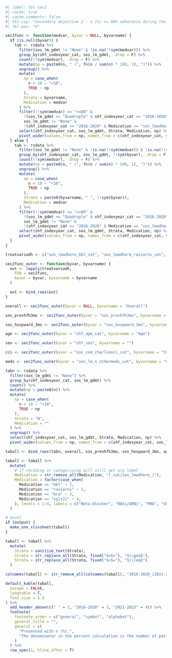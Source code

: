 
```r
#| label: tbl-sec2
#| cache: true
#| cache.comments: false
#| tbl-cap: "Secondary objective 2 - n (%) >= 80% adherence during the first year"
#| tbl-pos: "H"

sec2func <- function(medvar, byvar = NULL, byvarname) {
  if (is.null(byvar)) {
    tab <- rsdata %>%
      filter(sos_lm_gdmt != "None" & !is.na(!!sym(medvar))) %>%
      group_by(shf_indexyear_cat, sos_lm_gdmt, .drop = F) %>%
      count(!!sym(medvar), .drop = F) %>%
      mutate(np = paste0(n, " (", fn(n / sum(n) * 100, 1), ")")) %>%
      ungroup() %>%
      mutate(
        np = case_when(
          n < 10 ~ "<10",
          TRUE ~ np
        ),
        Strata = byvarname,
        Medication = medvar
      ) %>%
      filter(!!sym(medvar) == ">=80" &
        !(sos_lm_gdmt == "Quadruple" & shf_indexyear_cat == "2016-2020") &
        sos_lm_gdmt != "None" &
        !(shf_indexyear_cat == "2016-2020" & Medication == "sos_lmadhere_sglt2i_cat")) %>%
      select(shf_indexyear_cat, sos_lm_gdmt, Strata, Medication, np) %>%
      pivot_wider(values_from = np, names_from = c(shf_indexyear_cat, sos_lm_gdmt))
  } else {
    tab <- rsdata %>%
      filter(sos_lm_gdmt != "None" & !is.na(!!sym(medvar)) & !is.na(!!sym(byvar))) %>%
      group_by(shf_indexyear_cat, sos_lm_gdmt, !!sym(byvar), .drop = F) %>%
      count(!!sym(medvar), .drop = F) %>%
      mutate(np = paste0(n, " (", fn(n / sum(n) * 100, 1), ")")) %>%
      ungroup() %>%
      mutate(
        np = case_when(
          n < 10 ~ "<10",
          TRUE ~ np
        ),
        Strata = paste0(byvarname, " ", !!sym(byvar)),
        Medication = medvar
      ) %>%
      filter(!!sym(medvar) == ">=80" &
        !(sos_lm_gdmt == "Quadruple" & shf_indexyear_cat == "2016-2020") &
        sos_lm_gdmt != "None" &
        !(shf_indexyear_cat == "2016-2020" & Medication == "sos_lmadhere_sglt2i_cat")) %>%
      select(shf_indexyear_cat, sos_lm_gdmt, Strata, Medication, np) %>%
      pivot_wider(values_from = np, names_from = c(shf_indexyear_cat, sos_lm_gdmt))
  }
}

treatvarsadh <- c("sos_lmadhere_bbl_cat", "sos_lmadhere_rasiarni_cat", "sos_lmadhere_mra_cat", "sos_lmadhere_sglt2i_cat")

sec2func_outer <- function(byvar, byvarname) {
  out <- lapply(treatvarsadh,
    FUN = sec2func,
    byvar = byvar, byvarname = byvarname
  )

  out <- bind_rows(out)
}

overall <- sec2func_outer(byvar = NULL, byvarname = "Overall")

sos_prevhfh3mo <- sec2func_outer(byvar = "sos_prevhfh3mo", byvarname = "HFH within 3 months")

sos_hospward_3mo <- sec2func_outer(byvar = "sos_hospward_3mo", byvarname = "HFH")

age <- sec2func_outer(byvar = "shf_age_cat", byvarname = "Age")

sex <- sec2func_outer(byvar = "shf_sex", byvarname = "")

cci <- sec2func_outer(byvar = "sos_com_charlsonci_cat", byvarname = "CCI")

meds <- sec2func_outer(byvar = "sos_lm_n_othermeds_cat", byvarname = "Other medications")

tabn <- rsdata %>%
  filter(sos_lm_gdmt != "None") %>%
  group_by(shf_indexyear_cat, sos_lm_gdmt) %>%
  count() %>%
  mutate(np = paste0(n)) %>%
  mutate(
    np = case_when(
      n < 10 ~ "<10",
      TRUE ~ np
    ),
    Strata = "N",
    Medication = ""
  ) %>%
  ungroup() %>%
  select(shf_indexyear_cat, sos_lm_gdmt, Strata, Medication, np) %>%
  pivot_wider(values_from = np, names_from = c(shf_indexyear_cat, sos_lm_gdmt))

taball <- bind_rows(tabn, overall, sos_prevhfh3mo, sos_hospward_3mo, age, sex, cci, meds)

taball <- taball %>%
  mutate(
    # if recoding or categorizing will still get org label
    Medication = str_remove_all(Medication, "(_cat|sos_lmadhere_)"),
    Medication = factor(case_when(
      Medication == "bbl" ~ 1,
      Medication == "rasiarni" ~ 2,
      Medication == "mra" ~ 3,
      Medication == "sglt2i" ~ 4,
    ), levels = 1:4, labels = c("Beta-blocker", "RASi/ARNi", "MRA", "SGLT2i"))
  )

# excel
if (output) {
  make_one_xlsxsheet(taball)
}

taball <- taball %>%
  mutate(
    Strata = sanitize_text(Strata),
    Strata = str_replace_all(Strata, fixed("$>$="), "$\\geq$"),
    Strata = str_replace_all(Strata, fixed("$<$="), "$\\leq$")
  )

colnames(taball) <- str_remove_all(colnames(taball), "2016-2020_|2021-2023_")

default_kable(taball,
  escape = FALSE,
  longtable = T,
  font_size = 5.5
) %>%
  add_header_above(c(" " = 2, "2016-2020" = 3, "2021-2023" = 4)) %>%
  footnote(
    footnote_order = c("general", "symbol", "alphabet"),
    general_title = "",
    general = c(
      "Presented with n (%).",
      "The denominator in the percent calculation is the number of patients taking the respective medication in each strata."
    )
  ) %>%
  row_spec(1, hline_after = T)
```
